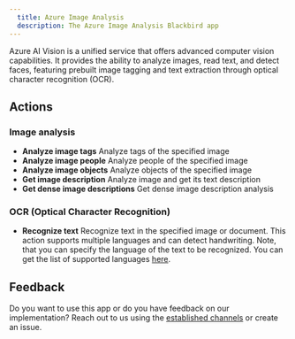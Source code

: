 ```yaml
---
  title: Azure Image Analysis
  description: The Azure Image Analysis Blackbird app
---
```


<LinkCard title="View on Github" target="_blank" href="https://github.com/bb-io/MicrosoftImageAnalysis" icon="github" />

Azure AI Vision is a unified service that offers advanced computer vision capabilities. It provides the ability to analyze images, read text, and detect faces, featuring prebuilt image tagging and text extraction through optical character recognition (OCR).

## Actions

### Image analysis

- **Analyze image tags** Analyze tags of the specified image
- **Analyze image people** Analyze people of the specified image
- **Analyze image objects** Analyze objects of the specified image
- **Get image description** Analyze image and get its text description
- **Get dense image descriptions** Get dense image description analysis

### OCR (Optical Character Recognition)

- **Recognize text** Recognize text in the specified image or document. This action supports multiple languages and can detect handwriting. Note, that you can specify the language of the text to be recognized. You can get the list of supported languages [here](https://learn.microsoft.com/en-us/azure/ai-services/computer-vision/language-support#optical-character-recognition-ocr).

## Feedback

Do you want to use this app or do you have feedback on our implementation? Reach out to us using the [established channels](https://www.blackbird.io/) or create an issue.

